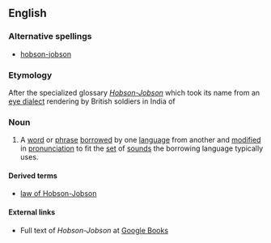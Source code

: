 ==English==

===Alternative spellings===
* [[hobson-jobson]]

===Etymology===
After the specialized glossary [[w:Hobson-Jobson|''Hobson-Jobson'']] which took its name from an [[eye dialect]] rendering by British soldiers in India of {{term|||tr=Ya Hasan! Ya Husayn!|O Hassan! O Husain!}} {{rfscript|Arabic}}
{{rfv}}
{{examples-right|width=50%|examples=English {{term|hoosegow||lang=en|jail}} from Spanish {{term|juzgado||lang=es}}<br />English {{term|plonk||lang=en|wine}} from {{term|vin blanc||lang=fr|white wine}}}}

===Noun===
{{en-noun|s}}

# A [[word]] or [[phrase]] [[borrow]]ed by one [[language]] from another and [[modify|modified]] in [[pronunciation]] to fit the [[set]] of [[sound]]s the borrowing language typically uses.

====Derived terms====
* [[law of Hobson-Jobson]]

====External links====
* Full text of ''Hobson-Jobson'' at [http://books.google.com/books?id=PQYYAAAAMAAJ&printsec=frontcover&dq=hobson-jobson&ei=N3JKSqa4BoGczQT-w7myBg Google Books]